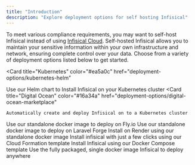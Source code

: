 ```yaml
---
title: "Introduction"
description: "Explore deployment options for self hosting Infisical"
---
```


To meet various compliance requirements, you may want to self-host Infisical instead of using [Infisical Cloud](https://app.infisical.com/).
Self-hosted Infisical allows you to maintain your sensitive information within your own infrastructure and network, ensuring complete control over your data.
Choose from a variety of deployment options listed below to get started.

<Card
  title="Kubernetes"
  color="#ea5a0c"
  href="deployment-options/kubernetes-helm"
>
  Use our Helm chart to Install Infisical on your Kubernetes cluster
</Card>
<CardGroup cols={2}>
  <Card
    title="Digital Ocean"
    color="#16a34a"
    href="deployment-options/digital-ocean-marketplace"
  >
    Automatically create and deploy Infisical on to a Kubernetes cluster
  </Card>
  <Card title="Fly.io" color="#dc2626" href="deployment-options/fly.io">
    Use our standalone docker image to deploy on Fly.io
  </Card>
  <Card
    title="Laravel Forge"
    color="#17B69B"
    href="deployment-options/laravel-forge"
  >
    Use our standalone docker image to deploy on Laravel Forge
  </Card>
  <Card title="Render.com" color="#dc2626" href="deployment-options/render">
    Install on Render using our standalone docker image
  </Card>
  <Card title="AWS EC2" color="#0285c7" href="deployment-options/aws-ec2">
    Install infisical with just a few clicks using our Cloud Formation template
  </Card>
  <Card
    title="Docker Compose"
    color="#0285c7"
    href="deployment-options/docker-compose"
  >
    Install Infisical using our Docker Compose template
  </Card>
  <Card
    title="Docker"
    color="#0285c7"
    href="deployment-options/standalone-infisical"
  >
    Use the fully packaged, single docker image Infisical to deploy anywhere
  </Card>
</CardGroup>
